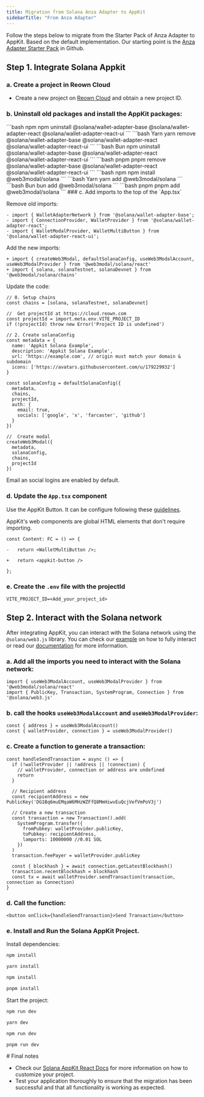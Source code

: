 ```yaml
---
title: Migration from Solana Anza Adapter to AppKit
sidebarTitle: "From Anza Adapter"
---
```



Follow the steps below to migrate from the Starter Pack of Anza Adapter to AppKit. Based on the default implementation. Our starting point is the [Anza Adapter Starter Pack](https://github.com/anza-xyz/wallet-adapter/blob/master/packages/starter/react-ui-starter/) in Github.

## Step 1. Integrate Solana Appkit

### a. Create a project in Reown Cloud

- Create a new project on [Reown Cloud](https://cloud.reown.com) and obtain a new project ID.

### b. Uninstall old packages and install the AppKit packages:

<CodeGroup>
```bash npm
npm uninstall @solana/wallet-adapter-base @solana/wallet-adapter-react @solana/wallet-adapter-react-ui
```
```bash Yarn
yarn remove @solana/wallet-adapter-base @solana/wallet-adapter-react @solana/wallet-adapter-react-ui
```
```bash Bun
npm uninstall @solana/wallet-adapter-base @solana/wallet-adapter-react @solana/wallet-adapter-react-ui
```
```bash pnpm
pnpm remove @solana/wallet-adapter-base @solana/wallet-adapter-react @solana/wallet-adapter-react-ui
```
</CodeGroup>
<CodeGroup>
```bash npm
npm install @web3modal/solana
```
```bash Yarn
yarn add @web3modal/solana
```
```bash Bun
bun add @web3modal/solana
```
```bash pnpm
pnpm add @web3modal/solana
```
</CodeGroup>
### c. Add imports to the top of the `App.tsx`

Remove old imports:

```tsx
- import { WalletAdapterNetwork } from '@solana/wallet-adapter-base';
- import { ConnectionProvider, WalletProvider } from '@solana/wallet-adapter-react';
- import { WalletModalProvider, WalletMultiButton } from '@solana/wallet-adapter-react-ui';
```

Add the new imports:

```tsx {1-2}
+ import { createWeb3Modal, defaultSolanaConfig, useWeb3ModalAccount, useWeb3ModalProvider } from '@web3modal/solana/react'
+ import { solana, solanaTestnet, solanaDevnet } from '@web3modal/solana/chains'
```

Update the code:

```tsx
// 0. Setup chains
const chains = [solana, solanaTestnet, solanaDevnet]

//  Get projectId at https://cloud.reown.com
const projectId = import.meta.env.VITE_PROJECT_ID
if (!projectId) throw new Error('Project ID is undefined')

// 2. Create solanaConfig
const metadata = {
  name: 'Appkit Solana Example',
  description: 'Appkit Solana Example',
  url: 'https://example.com', // origin must match your domain & subdomain
  icons: ['https://avatars.githubusercontent.com/u/179229932']
}

const solanaConfig = defaultSolanaConfig({
  metadata,
  chains,
  projectId,
  auth: {
    email: true,
    socials: ['google', 'x', 'farcaster', 'github']
  }
})

//  Create modal
createWeb3Modal({
  metadata,
  solanaConfig,
  chains,
  projectId
})
```

<Note>
Email an social logins are enabled by default.
</Note>

### d. Update the `App.tsx` component

Use the AppKit Button. It can be configure following these [guidelines](https://docs.walletconnect.com/appkit/react-native/core/components#w3mbutton-).

<Note>
AppKit's web components are global HTML elements that don't require importing.
</Note>

```tsx {5}
const Content: FC = () => {

-   return <WalletMultiButton />;

+   return <appkit-button />

};

```

### e. Create the `.env` file with the projectId

```
VITE_PROJECT_ID=<Add_your_project_id>
```

## Step 2. Interact with the Solana network

After integrating AppKit, you can interact with the Solana network using the `@solana/web3.js` library.
You can check our [example](https://github.com/WalletConnect/web-examples/tree/main/dapps/web3modal/react-solana) on how to fully interact or read our [documentation](https://docs.walletconnect.com/appkit/react/core/installation#smart-contract-interaction) for more information.

### a. Add all the imports you need to interact with the Solana network:

```tsx
import { useWeb3ModalAccount, useWeb3ModalProvider } from '@web3modal/solana/react'
import { PublicKey, Transaction, SystemProgram, Connection } from '@solana/web3.js'
```

### b. call the hooks `useWeb3ModalAccount` and `useWeb3ModalProvider`:

```tsx
const { address } = useWeb3ModalAccount()
const { walletProvider, connection } = useWeb3ModalProvider()
```

### c. Create a function to generate a transaction:

```tsx
const handleSendTransaction = async () => {
  if (!walletProvider || !address || !connection) {
    // walletProvider, connection or address are undefined
    return
  }

  // Recipient address
  const recipientAddress = new PublicKey('DG1Bq6muEMqaW6MHzWZFfQ8MmHiwvEuQcjVefVmPoV3j')

  // Create a new transaction
  const transaction = new Transaction().add(
    SystemProgram.transfer({
      fromPubkey: walletProvider.publicKey,
      toPubkey: recipientAddress,
      lamports: 10000000 //0.01 SOL
    })
  )
  transaction.feePayer = walletProvider.publicKey

  const { blockhash } = await connection.getLatestBlockhash()
  transaction.recentBlockhash = blockhash
  const tx = await walletProvider.sendTransaction(transaction, connection as Connection)
}
```

### d. Call the function:

```tsx
<button onClick={handleSendTransaction}>Send Transaction</button>
```

### e. Install and Run the Solana AppKit Project.

Install dependencies:
<CodeGroup>
```bash npm
npm install
```
```bash Yarn
yarn install
```
```bash Bun
npm install
```
```bash pnpm
pnpm install
```
</CodeGroup>

Start the project:
<CodeGroup>
```bash npm
npm run dev
```
```bash Yarn
yarn dev
```
```bash Bun
npm run dev
```
```bash pnpm
pnpm run dev
```
</CodeGroup>
# Final notes

- Check our [Solana AppKit React Docs](/appkit/react/core/installation?platform=solana) for more information on how to customize your project.
- Test your application thoroughly to ensure that the migration has been successful and that all functionality is working as expected.
